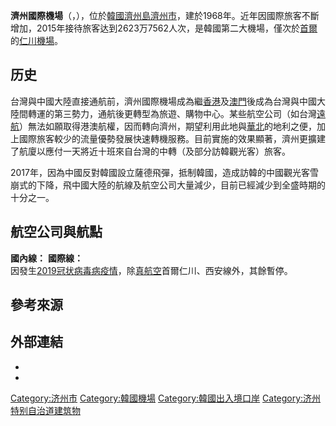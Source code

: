 {{noteTA
|G1 = Airport
|G2 = Toponym
|G3 = Unit
}}
{{Infobox airport
| name         = 濟州國際機場
| nativename   = <small>Jeju International Airport</small>
| nativename-a = <small>{{lang|ko|제주국제공항}}</small>
| image        = Jeju International Airport.jpg
| image-width  = 250
| caption      = 
| IATA         = CJU
| ICAO         = RKPC
| type         = 民用
| operator     = {{Link-ko|韓國機場公社|한국공항공사}}
| city-served  = [[濟州特別自治道|濟州特別自治道]]
| location     = {{KOR}}[[濟州特別自治道|濟州特別自治道]][[濟州市|濟州市]]
| opened       = {{start date|1968}}
| closed       = <!-- {{end date|YYYY|MM|DD}} -->
| hub          = [[濟州航空|濟州航空]]
| focus_city   = {{plainlist|
* [[大韓航空|大韓航空]]
* [[韓亞航空|韓亞航空]]
* [[德威航空|德威航空]]
* [[易斯達航空|易斯達航空]]
* [[釜山航空|釜山航空]]
* [[真航空|真航空]]
}}
| elevation-m  = 36
| metric-elev  = yes
| coordinates  = {{Coord|33|30|40|N|126|29|34|E|type:airport_region:KR|display=inline,title}}
| latd  =  33 | latm  = 30 | lats  = 40 | latNS  = N
| longd = 126 | longm = 29 | longs = 34 | longEW = E
| coordinates_region     = KR-49
| website                = {{URL|http://www.airport.co.kr/jeju/index.do}}
| pushpin_map            = South Korea
| pushpin_mapsize        = 250
| pushpin_map_caption    = 機場在韓國的位置
| pushpin_label          = CJU/RKPC
| pushpin_label_position = right
| r1-number    = 07/25
| r1-length-m  = 3,180
| r1-surface   = 瀝青
| r2-number    = 13/31
| r2-length-m  = 1,910
| r2-surface   = 瀝青
| metric-rwy   = yes
| stat-year    = 2015
| stat1-header = 客運量
| stat1-data   = 26,237,562 人次
| stat2-header = 起降架次
| stat2-data   = 158,691 架次
| footnotes    = 
}}

'''濟州國際機場'''（{{kor|諺=제주국제공항|漢=濟州國際空港|羅=Jeju Gukje Gonghang|f=y}}，{{airport codes|CJU|RKPC}}），位於[[韓國|韓國]][[濟州島|濟州島]][[濟州市|濟州市]]，建於1968年。近年因國際旅客不斷增加，2015年接待旅客达到2623万7562人次，是韓國第二大機場，僅次於[[首爾|首爾]]的[[仁川機場|仁川機場]]。

==历史==
台灣與中國大陸直接通航前，濟州國際機場成為繼[[香港國際機場|香港]]及[[澳門國際機場|澳門]]後成為台灣與中國大陸間轉運的第三勢力，通航後更轉型為旅遊、購物中心。某些航空公司（如台灣[[遠東航空|遠航]]）無法如願取得港澳航權，因而轉向濟州，期望利用此地與[[華北|華北]]的地利之便，加上國際旅客較少的流量優勢發展快速轉機服務。目前實施的效果顯著，濟州更擴建了航廈以應付一天將近十班來自台灣的中轉（及部分訪韓觀光客）旅客。

2017年，因為中國反對韓國設立薩德飛彈，抵制韓國，造成訪韓的中國觀光客雪崩式的下降，飛中國大陸的航線及航空公司大量減少，目前已經減少到全盛時期的十分之一。

== 航空公司與航點 ==
'''國內線：'''
{{airport-dest-list
| {{flagicon|KOR}} [[大韓航空|大韓航空]]|[[金浦國際機場|首爾-金浦]]、[[金海國際機場|釜山]]、[[清州國際機場|清州]]、[[光州機場|光州]]
| {{flagicon|KOR}} [[韓亞航空|韓亞航空]]| [[金浦國際機場|首爾-金浦]]、[[清州國際機場|清州]]、[[大邱國際機場|大邱]]、[[光州機場|光州]]、[[麗水機場_(韓國)|麗水]]
| {{flagicon|KOR}} [[濟州航空|濟州航空]]| [[金浦國際機場|首爾-金浦]]、[[金海國際機場|釜山]]、[[清州國際機場|清州]]、[[大邱國際機場|大邱]]、[[光州機場|光州]]、[[麗水機場_(韓國)|麗水]]、[[群山機場|群山]]
| {{flagicon|KOR}} [[真航空|真航空]]|[[金浦國際機場|首爾-金浦]]、[[金海國際機場|釜山]]、[[大邱國際機場|大邱]]、[[清州國際機場|清州]]、[[光州機場|光州]]、[[群山機場|群山]]、[[浦項機場|浦項]]、[[原州機場|原州]]
| {{flagicon|KOR}} [[釜山航空|釜山航空]]|[[金浦國際機場|首爾-金浦]]、[[金海國際機場|釜山]]、[[蔚山機場|蔚山]]
| {{flagicon|KOR}} [[德威航空|德威航空]]|[[金浦國際機場|首爾-金浦]]、[[金海國際機場|釜山]]、[[清州國際機場|清州]]、[[大邱國際機場|大邱]]、[[光州機場|光州]]
| {{flagicon|KOR}} [[首爾航空|首爾航空]]|[[金浦國際機場|首爾-金浦]]
| {{flagicon|KOR}} {{link-ko|嗨航空|하이에어}}|[[金浦國際機場|首爾-金浦]]、[[泗川機場|晉州]]
| {{flagicon|KOR}} [[江原航空|江原航空]]|[[襄陽國際機場|襄陽]]
}}
'''國際線：'''<BR>因發生[[2019冠状病毒病疫情|2019冠状病毒病疫情]]，除[[真航空|真航空]]首爾仁川、西安線外，其餘暫停。
{{airport-dest-list
| {{flagicon|KOR}} [[大韓航空|大韓航空]]| [[北京首都國際機場|北京-首都]] <br>'''季節性：'''[[貴陽龍洞堡國際機場|貴陽]]
| {{flagicon|KOR}} [[濟州航空|濟州航空]]| [[台灣桃園國際機場|台北-桃園]]、[[高雄國際機場|高雄]]、[[香港國際機場|香港]]、[[蘇凡納布機場|曼谷-蘇凡納布]]<BR>'''季節性：'''[[北京首都國際機場|北京-首都]]
| {{flagicon|KOR}} [[德威航空|德威航空]]| [[成田國際機場|東京-成田]]、[[關西國際機場|大阪-關西]]、[[香港國際機場|香港]]
| {{flagicon|KOR}} [[真航空|真航空]]| [[仁川國際機場|首爾-仁川]]、[[西安咸阳国际机场|西安]]
| {{flagicon|KOR}} [[易斯達航空|易斯達航空]]| [[桃園國際機場|台北-桃園]]、[[香港國際機場|香港]]、[[澳門國際機場|澳門]]
| {{nowrap|{{flagicon|CHN}} [[中國東方航空|中國東方航空]]}}| [[上海浦東國際機場|上海-浦東]]、[[成都雙流國際機場|成都]]
| {{flagicon|CHN}} [[東海航空|東海航空]]| [[南通興東國際機場|南通]]
| {{flagicon|CHN}} [[春秋航空|春秋航空]]| [[上海浦東國際機場|上海-浦東]]、[[天津濱海國際機場|天津]]、[[廣州白雲國際機場|廣州]]、[[南京禄口国际机场|南京]]、[[沈阳桃仙国际机场|瀋陽]]、[[杭州蕭山國際機場|杭州]]、[[宁波栎社国际机场|寧波]]、[[揚州泰州國際機場|揚州]]
| {{nowrap|{{flagicon|CHN}} [[中國國際航空|中國國際航空]]}}| '''季節性：'''[[北京首都國際機場|北京-首都]]、[[杭州蕭山國際機場|杭州]]
| {{flagicon|CHN}} [[中國南方航空|中國南方航空]]|'''季節性：'''[[长春龙嘉国际机场|長春]]、[[大連周水子國際機場|大連]]、[[廣州白雲國際機場|廣州]]、[[哈尔滨太平国际机场|哈爾濱]]、[[沈阳桃仙国际机场|瀋陽]]
| {{flagicon|CHN}} [[廈門航空|廈門航空]]|'''季節性：'''[[福州长乐国际机场|福州]]
| {{flagicon|CHN}} [[首都航空|首都航空]]|'''季節性：'''[[杭州蕭山國際機場|杭州]]、[[青島流亭國際機場|青島]]
| {{flagicon|CHN}} [[吉祥航空|吉祥航空]]|'''季節性：'''[[上海浦東國際機場|上海-浦東]]、[[南京祿口國際機場|南京]]
| {{flagicon|CHN}} [[天津航空|天津航空]]|'''季節性：'''[[天津濱海國際機場|天津]]
| {{flagicon|CHN}} [[中國西部航空|中國西部航空]]|'''季節性：'''[[重慶江北國際機場|重慶]]、[[合肥新桥国际机场|合肥]]、[[鄭州新鄭國際機場|鄭州]]、[[烏魯木齊地窩堡國際機場|烏魯木齊]]
| {{flagicon|CHN}} [[奧凱航空|奧凱航空]]|'''季節性：'''[[天津濱海國際機場|天津]]、[[南京禄口国际机场|南京]]、[[长沙黄花国际机场|長沙]]
| {{flagicon|TWN}} [[臺灣虎航|臺灣虎航]]| [[臺灣桃園國際機場|臺北-桃園]]
| {{flagicon|HKG}} [[國泰港龍航空|國泰港龍航空]]| [[香港國際機場|香港]]
| {{flagicon|HKG}} [[香港快運航空|香港快運航空]]| [[香港國際機場|香港]]
| {{flagicon|PHL}} [[菲律賓航空|菲律賓航空]]|'''季節性：'''[[尼诺伊·阿基诺国际机场|馬尼拉]]
| {{flagicon|MYS}} [[全亞洲航空|全亞洲航空]]| [[吉隆坡国际机场|吉隆坡]]
}}

== 參考來源 ==
<div class="references-small">
<references />
</div>

== 外部連結 ==
* {{Official|http://www.airport.co.kr/jeju/index.do}}{{ko}}{{en}}{{ja}}{{zh-cn}}
* {{Cite website|title=대한뉴스 제 1468호-제주국제공항 준공|trans_title=大韩新闻 第1468号 济州国际机场竣工|url=https://www.youtube.com/watch?v=GvPPg1kpy0A|origyear=1983-12-24|work=[[KTV国民放送|KTV 대한늬우스]]|date=2016-12-08|publisher=YouTube|language=ko|access-date=2021-04-19|archive-date=2021-04-20|archive-url=https://web.archive.org/web/20210420131628/https://www.youtube.com/watch?v=GvPPg1kpy0A|dead-url=no}}

{{韓國機場}}
[[Category:济州市|Category:济州市]]
[[Category:韓國機場|Category:韓國機場]]
[[Category:韓國出入境口岸|Category:韓國出入境口岸]]
[[Category:济州特别自治道建筑物|Category:济州特别自治道建筑物]]